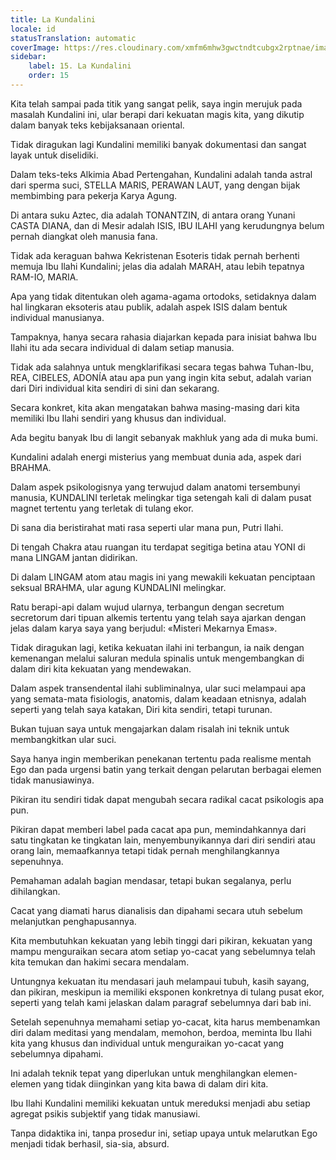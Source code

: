 ```yaml
---
title: La Kundalini
locale: id
statusTranslation: automatic
coverImage: https://res.cloudinary.com/xmfm6mhw3gwctndtcubgx2rptnae/image/upload/v1741354419/small_cover_la_gran_rebelion_28716e29d2.webp
sidebar:
    label: 15. La Kundalini
    order: 15
---
```

Kita telah sampai pada titik yang sangat pelik, saya ingin merujuk pada masalah Kundalini ini, ular berapi dari kekuatan magis kita, yang dikutip dalam banyak teks kebijaksanaan oriental.

Tidak diragukan lagi Kundalini memiliki banyak dokumentasi dan sangat layak untuk diselidiki.

Dalam teks-teks Alkimia Abad Pertengahan, Kundalini adalah tanda astral dari sperma suci, STELLA MARIS, PERAWAN LAUT, yang dengan bijak membimbing para pekerja Karya Agung.

Di antara suku Aztec, dia adalah TONANTZIN, di antara orang Yunani CASTA DIANA, dan di Mesir adalah ISIS, IBU ILAHI yang kerudungnya belum pernah diangkat oleh manusia fana.

Tidak ada keraguan bahwa Kekristenan Esoteris tidak pernah berhenti memuja Ibu Ilahi Kundalini; jelas dia adalah MARAH, atau lebih tepatnya RAM-IO, MARIA.

Apa yang tidak ditentukan oleh agama-agama ortodoks, setidaknya dalam hal lingkaran eksoteris atau publik, adalah aspek ISIS dalam bentuk individual manusianya.

Tampaknya, hanya secara rahasia diajarkan kepada para inisiat bahwa Ibu Ilahi itu ada secara individual di dalam setiap manusia.

Tidak ada salahnya untuk mengklarifikasi secara tegas bahwa Tuhan-Ibu, REA, CIBELES, ADONÍA atau apa pun yang ingin kita sebut, adalah varian dari Diri individual kita sendiri di sini dan sekarang.

Secara konkret, kita akan mengatakan bahwa masing-masing dari kita memiliki Ibu Ilahi sendiri yang khusus dan individual.

Ada begitu banyak Ibu di langit sebanyak makhluk yang ada di muka bumi.

Kundalini adalah energi misterius yang membuat dunia ada, aspek dari BRAHMA.

Dalam aspek psikologisnya yang terwujud dalam anatomi tersembunyi manusia, KUNDALINI terletak melingkar tiga setengah kali di dalam pusat magnet tertentu yang terletak di tulang ekor.

Di sana dia beristirahat mati rasa seperti ular mana pun, Putri Ilahi.

Di tengah Chakra atau ruangan itu terdapat segitiga betina atau YONI di mana LINGAM jantan didirikan.

Di dalam LINGAM atom atau magis ini yang mewakili kekuatan penciptaan seksual BRAHMA, ular agung KUNDALINI melingkar.

Ratu berapi-api dalam wujud ularnya, terbangun dengan secretum secretorum dari tipuan alkemis tertentu yang telah saya ajarkan dengan jelas dalam karya saya yang berjudul: «Misteri Mekarnya Emas».

Tidak diragukan lagi, ketika kekuatan ilahi ini terbangun, ia naik dengan kemenangan melalui saluran medula spinalis untuk mengembangkan di dalam diri kita kekuatan yang mendewakan.

Dalam aspek transendental ilahi subliminalnya, ular suci melampaui apa yang semata-mata fisiologis, anatomis, dalam keadaan etnisnya, adalah seperti yang telah saya katakan, Diri kita sendiri, tetapi turunan.

Bukan tujuan saya untuk mengajarkan dalam risalah ini teknik untuk membangkitkan ular suci.

Saya hanya ingin memberikan penekanan tertentu pada realisme mentah Ego dan pada urgensi batin yang terkait dengan pelarutan berbagai elemen tidak manusiawinya.

Pikiran itu sendiri tidak dapat mengubah secara radikal cacat psikologis apa pun.

Pikiran dapat memberi label pada cacat apa pun, memindahkannya dari satu tingkatan ke tingkatan lain, menyembunyikannya dari diri sendiri atau orang lain, memaafkannya tetapi tidak pernah menghilangkannya sepenuhnya.

Pemahaman adalah bagian mendasar, tetapi bukan segalanya, perlu dihilangkan.

Cacat yang diamati harus dianalisis dan dipahami secara utuh sebelum melanjutkan penghapusannya.

Kita membutuhkan kekuatan yang lebih tinggi dari pikiran, kekuatan yang mampu menguraikan secara atom setiap yo-cacat yang sebelumnya telah kita temukan dan hakimi secara mendalam.

Untungnya kekuatan itu mendasari jauh melampaui tubuh, kasih sayang, dan pikiran, meskipun ia memiliki eksponen konkretnya di tulang pusat ekor, seperti yang telah kami jelaskan dalam paragraf sebelumnya dari bab ini.

Setelah sepenuhnya memahami setiap yo-cacat, kita harus membenamkan diri dalam meditasi yang mendalam, memohon, berdoa, meminta Ibu Ilahi kita yang khusus dan individual untuk menguraikan yo-cacat yang sebelumnya dipahami.

Ini adalah teknik tepat yang diperlukan untuk menghilangkan elemen-elemen yang tidak diinginkan yang kita bawa di dalam diri kita.

Ibu Ilahi Kundalini memiliki kekuatan untuk mereduksi menjadi abu setiap agregat psikis subjektif yang tidak manusiawi.

Tanpa didaktika ini, tanpa prosedur ini, setiap upaya untuk melarutkan Ego menjadi tidak berhasil, sia-sia, absurd.

